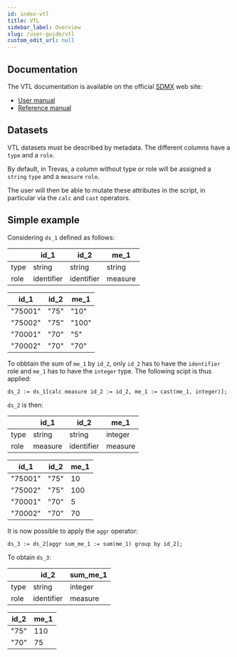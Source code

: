 ```yaml
---
id: index-vtl
title: VTL
sidebar_label: Overview
slug: /user-guide/vtl
custom_edit_url: null
---
```


## Documentation

The VTL documentation is available on the official [SDMX](https://sdmx.org/) web site:

- [User manual](https://sdmx.org/wp-content/uploads/VTL-2.1-User-Manual.pdf)
- [Reference manual](https://sdmx.org/wp-content/uploads/VTL-2.1-Reference-Manual.pdf)

## Datasets

VTL datasets must be described by metadata. The different columns have a `type` and a `role`.

By default, in Trevas, a column without type or role will be assigned a `string` `type` and a `measure` `role`.

The user will then be able to mutate these attributes in the script, in particular via the `calc` and `cast` operators.

## Simple example

Considering `ds_1` defined as follows:

|      | id_1       | id_2       | me_1    |
| ---- | ---------- | ---------- | ------- |
| type | string     | string     | string  |
| role | identifier | identifier | measure |

| id_1    | id_2 | me_1  |
| ------- | ---- | ----- |
| "75001" | "75" | "10"  |
| "75002" | "75" | "100" |
| "70001" | "70" | "5"   |
| "70002" | "70" | "70"  |

To obbtain the sum of `me_1` by `id_2`, only `id_2` has to have the `identifier` role and `me_1` has to have the `integer` type. The following scipt is thus applied:

```
ds_2 := ds_1[calc measure id_2 := id_2, me_1 := cast(me_1, integer)];
```

`ds_2` is then:

|      | id_1    | id_2       | me_1    |
| ---- | ------- | ---------- | ------- |
| type | string  | string     | integer |
| role | measure | identifier | measure |

| id_1    | id_2 | me_1 |
| ------- | ---- | ---- |
| "75001" | "75" | 10   |
| "75002" | "75" | 100  |
| "70001" | "70" | 5    |
| "70002" | "70" | 70   |

It is now possible to apply the `aggr` operator:

```
ds_3 := ds_2[aggr sum_me_1 := sum(me_1) group by id_2];
```

To obtain `ds_3`:

|      | id_2       | sum_me_1 |
| ---- | ---------- | -------- |
| type | string     | integer  |
| role | identifier | measure  |

| id_2 | me_1 |
| ---- | ---- |
| "75" | 110  |
| "70" | 75   |
